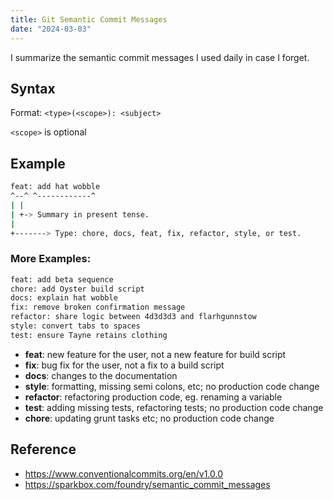 ```yaml
---
title: Git Semantic Commit Messages
date: "2024-03-03"
---
```


I summarize the semantic commit messages I used daily in case I forget.

## Syntax

Format: `<type>(<scope>): <subject>`

`<scope>` is optional

## Example

```sh
feat: add hat wobble
^--^ ^------------^
| |
| +-> Summary in present tense.
|
+-------> Type: chore, docs, feat, fix, refactor, style, or test.
```

### More Examples:

```sh
feat: add beta sequence
chore: add Oyster build script
docs: explain hat wobble
fix: remove broken confirmation message
refactor: share logic between 4d3d3d3 and flarhgunnstow
style: convert tabs to spaces
test: ensure Tayne retains clothing
```

- **feat**: new feature for the user, not a new feature for build script
- **fix**: bug fix for the user, not a fix to a build script
- **docs**: changes to the documentation
- **style**: formatting, missing semi colons, etc; no production code change
- **refactor**: refactoring production code, eg. renaming a variable
- **test**: adding missing tests, refactoring tests; no production code change
- **chore**: updating grunt tasks etc; no production code change

## Reference

- https://www.conventionalcommits.org/en/v1.0.0
- https://sparkbox.com/foundry/semantic_commit_messages
